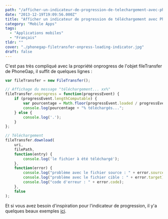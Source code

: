```yaml
---
path: "/afficher-un-indicateur-de-progression-de-telechargement-avec-phonegap"
date: "2013-12-19T19:09:56.000Z"
title: "Afficher un indicateur de progression de téléchargement avec PhoneGap"
category: "Mobile Apps"
tags: 
  - "Applications mobiles"
  - "Français"
tldr: ""
cover: "./phonegap-filetransfer-onpress-loading-indicator.jpg"
draft: false
---
```


C'est pas très compliqué avec la propriété onprogress de l'objet fileTransfer de PhoneGap, il suffit de quelques lignes :

```javascript
var fileTransfer = new FileTransfer();

// Affichage du message "téléchargement... xx%"
fileTransfer.onprogress = function(progressEvent) {
    if (progressEvent.lengthComputable) {
        var pourcentage = Math.floor(progressEvent.loaded / progressEvent.total \* 100);
        console.log(pourcentage + "% téléchargés...";
    } else {
        console.log('.');
    }
};

// Téléchargement
fileTransfer.download(
    uri,
    filePath,
    function(entry) {
        console.log('le fichier à été téléchargé');
    },
    function(error) {
        console.log("problème avec le fichier source : " + error.source);
        console.log("problème avec le fichier cible : " + error.target);
        console.log("code d'erreur : " + error.code);
    },
    false
);
```

Et si vous avez besoin d'inspiration pour l'indicateur de progression, il y'a quelques beaux exemples [ici](http://designmodo.com/mobile-app-loading-progress-bars/ ).

